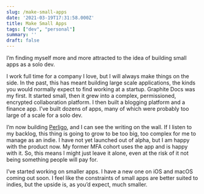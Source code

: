 ```yaml
---
slug: /make-small-apps
date: '2021-03-19T17:31:58.000Z'
title: Make Small Apps
tags: ["dev", "personal"]
summary: ''
draft: false
---
```

I’m finding myself more and more attracted to the idea of building small apps as a solo dev.

I work full time for a company I love, but I will always make things on the side. In the past, this has meant building large scale applications, the kinds you would normally expect to find working at a startup. Graphite Docs was my first. It started small, then it grew into a complex, permissioned, encrypted collaboration platform. I then built a blogging platform and a finance app. I’ve built dozens of apps, many of which were probably too large of a scale for a solo dev.

I’m now building [Perligo](https://perligo.io/), and I can see the writing on the wall. If I listen to my backlog, this thing is going to grow to be too big, too complex for me to manage as an indie. I have not yet launched out of alpha, but I am happy with the product now. My former MFA cohort uses the app and is happy with it. So, this means I might just leave it alone, even at the risk of it not being something people will pay for.

I’ve started working on smaller apps. I have a new one on iOS and macOS coming out soon. I feel like the constraints of small apps are better suited to indies, but the upside is, as you’d expect, much smaller.

